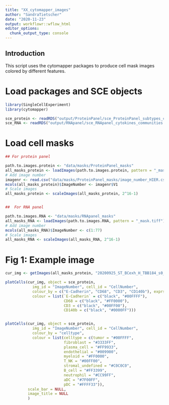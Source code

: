 ```yaml
---
title: "XX_cytomapper_images"
author: "SandraTietscher"
date: "2020-11-23"
output: workflowr::wflow_html
editor_options:
  chunk_output_type: console
---
```


## Introduction

This script uses the cytomapper packages to produce cell mask images colored by different features.

# Load packages and SCE objects

```r
library(SingleCellExperiment)
library(cytomapper)

sce_protein <- readRDS("output/ProteinPanel/sce_ProteinPanel_subtypes_cytokine_environments.rds")
sce_RNA <- readRDS("output/RNApanel/sce_RNApanel_cytokines_communities.rds")
```

# Load cell masks

```r
## For protein panel

path.to.images.protein <- "data/masks/ProteinPanel_masks"
all_masks_protein <- loadImages(path.to.images.protein, pattern = "_mask.tiff")
# Add image number
imagenr <- read.csv("data/masks/ProteinPanel_masks/image_number_HIER.csv", header=FALSE)[1]
mcols(all_masks_protein)$ImageNumber <- imagenr$V1
# Scale images
all_masks_protein <- scaleImages(all_masks_protein, 2^16-1)


##  For RNA panel

path.to.images.RNA <- "data/masks/RNApanel_masks"
all_masks_RNA <- loadImages(path.to.images.RNA, pattern = "_mask.tiff")
# Add image number
mcols(all_masks_RNA)$ImageNumber <- c(1:77)
# Scale images
all_masks_RNA <- scaleImages(all_masks_RNA, 2^16-1)

```

# Fig 1: Example image

```r
cur_img <- getImages(all_masks_protein, "20200925_ST_BCexh_H_TBB184_s0_p3_r3_a3_ac_ilastik_s2_Probabilities_mask")

plotCells(cur_img, object = sce_protein,
            img_id = "ImageNumber", cell_id = "CellNumber",
            colour_by = c("E-Cadherin", "CD68", "CD3", "CD140b"), exprs_values = "exprs", 
            colour = list(`E-Cadherin` = c("black", "#00FFFF"), 
                          CD68 = c("black", "#FF0000"), 
                          CD3 = c("black", "#00FF00"), 
                          CD140b = c("black", "#0000FF")))


plotCells(cur_img, object = sce_protein,
            img_id = "ImageNumber", cell_id = "CellNumber",
            colour_by = "celltype",
            colour = list(celltype = c(tumor = "#00FFFF",
                          fibroblast = "#3333FF",
                          plasma_cell = "#FF9933",
                          endothelial = "#009900",
                          myeloid = "#FF0000",
                          T_NK = "#00FF00",
                          stromal_undefined = "#C0C0C0",
                          B_cell = "#FF3399",
                          neutrophil = "#CC99FF",
                          aDC = "#7F00FF",
                          pDC = "#FFFF33")),
          scale_bar = NULL,
          image_title = NULL
          )
```



